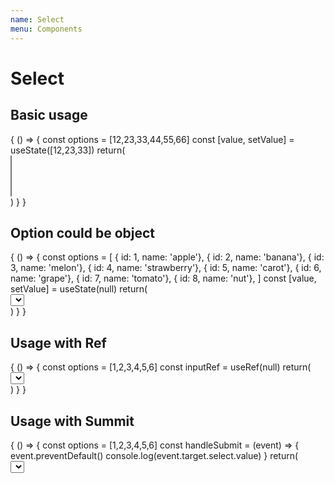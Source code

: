 ```yaml
---
name: Select
menu: Components
---
```



# Select

## Basic usage

<Playground>
  {
    () => {
      const options = [12,23,33,44,55,66]
      const [value, setValue] = useState([12,23,33])
      return(
        <div>
          <Select
           style={{width: '500px', height: '40px'}} 
           value={value} 
           onChange={setValue} 
           options={options}
           multiple
          />
        </div>
      )
    }
  }
</Playground>

## Option could be object

<Playground>
  {
    () => {
      const options = [
        { id: 1, name: 'apple'}, 
        { id: 2, name: 'banana'},
        { id: 3, name: 'melon'},
        { id: 4, name: 'strawberry'},
        { id: 5, name: 'carot'},
        { id: 6, name: 'grape'},
        { id: 7, name: 'tomato'},
        { id: 8, name: 'nut'},
      ]
      const [value, setValue] = useState(null)
      return(
        <div>
          <Select
           style={{width: '500px', height: '40px'}} 
           value={value} 
           onChange={setValue} 
           options={options}
           getOptionLabel={(option) => option.name}
          />
        </div>
      )
    }
  }
</Playground>

## Usage with Ref

<Playground>
  {
    () => {
      const options = [1,2,3,4,5,6]
      const inputRef = useRef(null)
      return(
        <div>
          <Select
           style={{width: '500px', height: '40px'}} 
           options={options}
           ref={inputRef}
          />
          <button onClick={() => console.log(inputRef.current.value) }>확인</button>
        </div>
      )
    }
  }
</Playground>

## Usage with Summit

<Playground>
  {
    () => {
      const options = [1,2,3,4,5,6]
      const handleSubmit = (event) => {
        event.preventDefault()
        console.log(event.target.select.value)
      }
      return(
        <form onSubmit={handleSubmit}>
          <Select
           style={{width: '500px', height: '40px'}} 
           options={options}
           name='select'
          />
          <input type="submit"/>
        </form>
      )
    }
  }
</Playground>

## Properties

<Props of={Select} />
